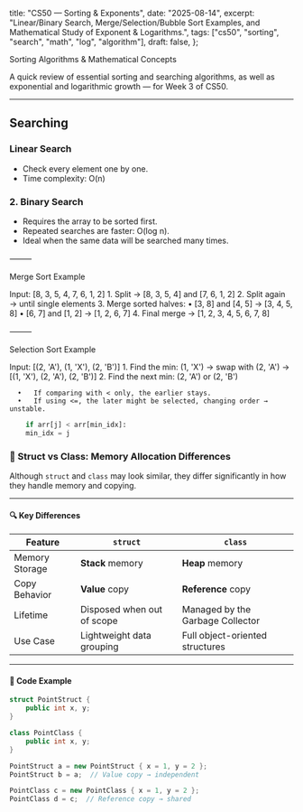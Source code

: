   title: "CS50 — Sorting & Exponents",
  date: "2025-08-14",
  excerpt: "Linear/Binary Search, Merge/Selection/Bubble Sort Examples, and Mathematical Study of Exponent & Logarithms.",
  tags: ["cs50", "sorting", "search", "math", "log", "algorithm"],
  draft: false,
};

Sorting Algorithms & Mathematical Concepts

A quick review of essential sorting and searching algorithms, as well as exponential and logarithmic growth — for Week 3 of CS50.

---

## Searching
  
### Linear Search
- Check every element one by one.
- Time complexity: O(n)

### 2. Binary Search
- Requires the array to be sorted first.
- Repeated searches are faster: O(log n).
- Ideal when the same data will be searched many times.

⸻

Merge Sort Example

Input: [8, 3, 5, 4, 7, 6, 1, 2]
	1.	Split → [8, 3, 5, 4] and [7, 6, 1, 2]
	2.	Split again → until single elements
	3.	Merge sorted halves:
	•	[3, 8] and [4, 5] → [3, 4, 5, 8]
	•	[6, 7] and [1, 2] → [1, 2, 6, 7]
	4.	Final merge → [1, 2, 3, 4, 5, 6, 7, 8]

⸻

Selection Sort Example

Input: [(2, 'A'), (1, 'X'), (2, 'B')]
	1.	Find the min: (1, 'X') → swap with (2, 'A')
→ [(1, 'X'), (2, 'A'), (2, 'B')]
	2.	Find the next min: (2, 'A') or (2, 'B')
  ```text
	•	If comparing with < only, the earlier stays.
	•	If using <=, the later might be selected, changing order → unstable.
  ```

```python
    if arr[j] < arr[min_idx]:
    min_idx = j
```

### 🧠 Struct vs Class: Memory Allocation Differences

Although `struct` and `class` may look similar, they differ significantly in how they handle memory and copying.

---

#### 🔍 Key Differences
<table>
  <thead>
    <tr>
      <th>Feature</th>
      <th><code>struct</code></th>
      <th><code>class</code></th>
    </tr>
  </thead>
  <tbody>
    <tr>
      <td>Memory Storage</td>
      <td><strong>Stack</strong> memory</td>
      <td><strong>Heap</strong> memory</td>
    </tr>
    <tr>
      <td>Copy Behavior</td>
      <td><strong>Value</strong> copy</td>
      <td><strong>Reference</strong> copy</td>
    </tr>
    <tr>
      <td>Lifetime</td>
      <td>Disposed when out of scope</td>
      <td>Managed by the Garbage Collector</td>
    </tr>
    <tr>
      <td>Use Case</td>
      <td>Lightweight data grouping</td>
      <td>Full object-oriented structures</td>
    </tr>
  </tbody>
</table>

---

#### 🧪 Code Example

```csharp
struct PointStruct {
    public int x, y;
}

class PointClass {
    public int x, y;
}

PointStruct a = new PointStruct { x = 1, y = 2 };
PointStruct b = a;  // Value copy → independent

PointClass c = new PointClass { x = 1, y = 2 };
PointClass d = c;  // Reference copy → shared
